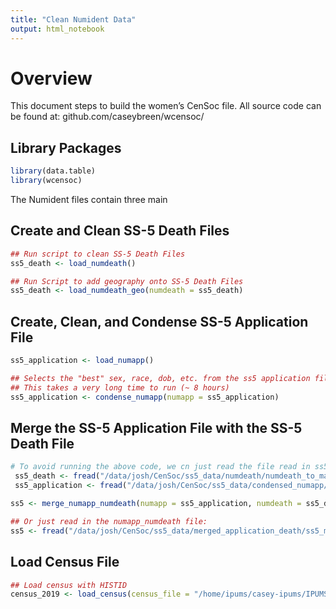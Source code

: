 ```yaml
---
title: "Clean Numident Data"
output: html_notebook
---
```


# Overview 
This document steps to build the women's CenSoc file. All source code can be found at: github.com/caseybreen/wcensoc/


## Library Packages
```r
library(data.table)
library(wcensoc)
```

The Numident files contain three main

## Create and Clean SS-5 Death Files
```r
## Run script to clean SS-5 Death Files
ss5_death <- load_numdeath()

## Run Script to add geography onto SS-5 Death Files   
ss5_death <- load_numdeath_geo(numdeath = ss5_death)
```

## Create, Clean, and Condense SS-5 Application File
```r
ss5_application <- load_numapp()

## Selects the "best" sex, race, dob, etc. from the ss5 application file.
## This takes a very long time to run (~ 8 hours)
ss5_application <- condense_numapp(numapp = ss5_application)
```

## Merge the SS-5 Application File with the SS-5 Death File
```r
# To avoid running the above code, we cn just read the file read in ss5_applications and ss5_deaths (optional
 ss5_death <- fread("/data/josh/CenSoc/ss5_data/numdeath/numdeath_to_match_condensed.csv", colClasses = list(character= 'ssn'))
 ss5_application <- fread("/data/josh/CenSoc/ss5_data/condensed_numapp/numapp_condensed.csv")

ss5 <- merge_numapp_numdeath(numapp = ss5_application, numdeath = ss5_death, census_year = 1940)

## Or just read in the numapp_numdeath file: 
ss5 <- fread("/data/josh/CenSoc/ss5_data/merged_application_death/ss5_merged_with_numdeath_1930.csv", colClasses = list(character= 'ssn'))
```

## Load Census File

```r

## Load census with HISTID
census_2019 <- load_census(census_file = "/home/ipums/casey-ipums/IPUMS2019/1920/TSV/P.tsv")
```
